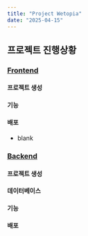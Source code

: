 ```yaml
---
title: "Project Wetopia"
date: "2025-04-15"
---
```


## 프로젝트 진행상황

### <u>Frontend</u>

#### 프로젝트 생성

#### 기능

#### 배포

- blank

### <u>Backend</u>

#### 프로젝트 생성

#### 데이터베이스

#### 기능

#### 배포
